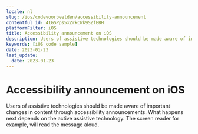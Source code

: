 ```yaml
---
locale: nl
slug: /ios/codevoorbeelden/accessibility-announcement
contentful_id: 41GSPps5xZrkCWk9SZfEBH
platformFilter: iOS
title: Accessibility announcement on iOS
description: Users of assistive technologies should be made aware of important changes in content through accessibility announcements.
keywords: [iOS code sample]
date: 2023-01-23
last_update:
  date: 2023-01-23
---
```


# Accessibility announcement on iOS

Users of assistive technologies should be made aware of important changes in content through accessibility announcements. What happens next depends on the active assistive technology. The screen reader for example, will read the message aloud.

<CodeSample id="accessibility-announcement" locale="nl" platform="ios"/>
